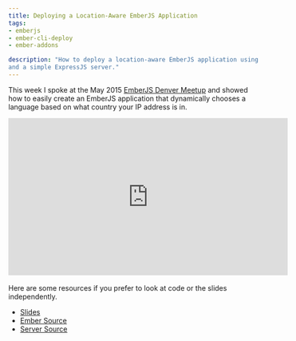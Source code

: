 ```yaml
---
title: Deploying a Location-Aware EmberJS Application
tags:
- emberjs
- ember-cli-deploy
- ember-addons

description: "How to deploy a location-aware EmberJS application using ember-cli-deploy
and a simple ExpressJS server."
---
```


This week I spoke at the May 2015 [EmberJS Denver Meetup](http://www.meetup.com/Ember-js-Denver/) and showed how to
easily create an EmberJS application that dynamically chooses a language based on what country your IP address is in.

<div class="flex justify-center">
  <iframe
    width="560"
    height="315"
    src="https://www.youtube.com/embed/MT0LKcVh6Rw"
    frameborder="0"
    allowfullscreen
  ></iframe>
</div>

<br />
Here are some resources if you prefer to look at code or the slides independently.

- [Slides](http://www.slideshare.net/BenLimmer/deploying-a-locationaware-ember-application)
- [Ember Source](https://github.com/blimmer/location-aware-ember/)
- [Server Source](https://github.com/blimmer/location-aware-ember-server/)
